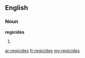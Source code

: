 ==English==
===Noun===
'''regicides'''
# {{plural of|[[regicide]]}}

[[ar:regicides]]
[[fr:regicides]]
[[my:regicides]]